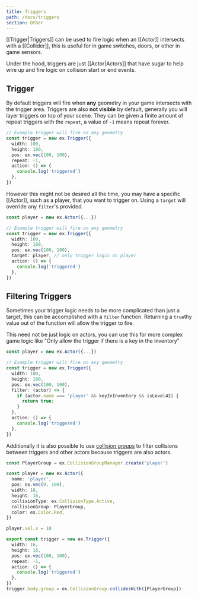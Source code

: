```yaml
---
title: Triggers
path: /docs/triggers
section: Other
---
```


[[Trigger|Triggers]] can be used to fire logic when an [[Actor]] intersects with a [[Collider]], this is useful for in game switches, doors, or other in game sensors.

Under the hood, triggers are just [[Actor|Actors]] that have sugar to help wire up and fire logic on collision start or end events.

## Trigger

By default triggers will fire when **any** geometry in your game intersects with the trigger area. Triggers are also **not visible** by default, generally you will layer triggers on top of your scene. They can be given a finite amount of repeat triggers with the `repeat`, a value of `-1` means repeat forever.

```typescript
// Example trigger will fire on any geometry
const trigger = new ex.Trigger({
  width: 100,
  height: 100,
  pos: ex.vec(100, 100),
  repeat: -1,
  action: () => {
    console.log('triggered')
  },
})
```

However this might not be desired all the time, you may have a specific [[Actor]], such as a player, that you want to trigger on. Using a `target` will override any `filter`'s provided.

```typescript
const player = new ex.Actor({...})

// Example trigger will fire on any geometry
const trigger = new ex.Trigger({
  width: 100,
  height: 100,
  pos: ex.vec(100, 100),
  target: player, // only trigger logic on player
  action: () => {
    console.log('triggered')
  },
})
```

## Filtering Triggers

Sometimes your trigger logic needs to be more complicated than just a target, this can be accomplished with a `filter` function. Returning a `true`thy value out of the function will allow the trigger to fire.

This need not be just logic on actors, you can use this for more complex game logic like "Only allow the trigger if there is a key in the inventory"

```typescript
const player = new ex.Actor({...})

// Example trigger will fire on any geometry
const trigger = new ex.Trigger({
  width: 100,
  height: 100,
  pos: ex.vec(100, 100),
  filter: (actor) => {
    if (actor.name === 'player' && keyInInventory && isLevel42) {
      return true;
    }
  },
  action: () => {
    console.log('triggered')
  },
})
```

Additionally it is also possible to use [collision groups](/docs/collision-groups) to filter collisions between triggers and other actors because triggers are also actors.

```typescript
const PlayerGroup = ex.CollisionGroupManager.create('player')

const player = new ex.Actor({
  name: 'player',
  pos: ex.vec(0, 100),
  width: 16,
  height: 16,
  collisionType: ex.CollisionType.Active,
  collisionGroup: PlayerGroup,
  color: ex.Color.Red,
})

player.vel.x = 10

export const trigger = new ex.Trigger({
  width: 16,
  height: 16,
  pos: ex.vec(100, 100),
  repeat: -1,
  action: () => {
    console.log('triggered')
  },
})
trigger.body.group = ex.CollisionGroup.collidesWith([PlayerGroup])
```
